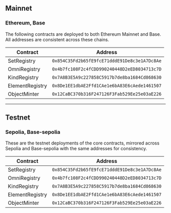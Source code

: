 ## Mainnet

### Ethereum, Base

The following contracts are deployed to both Ethereum Mainnet and Base. All addresses are consistent across these chains.

| Contract         | Address                                      |
|------------------|----------------------------------------------|
| SetRegistry      | `0x854C35Fd2b65fE9fcE71dddE91De8c3e1A7Dc8Ae` |
| OmniRegistry     | `0x4b7fc108F2c4fCDD990240448D2eED8034713c7D` |
| KindRegistry     | `0x7A8B3E5A9c227858C5917b7de8ba1684Cd868630` |
| ElementRegistry  | `0x8De1EE1dbAE2Ffd1CAe1e6bA83E6cAede1461507` |
| ObjectMinter     | `0x12CaBC370b316F247126F3Fab529Ee25e03aE226` |

---

## Testnet

### Sepolia, Base-sepolia

These are the testnet deployments of the core contracts, mirrored across Sepolia and Base-sepolia with the same addresses for consistency.

| Contract         | Address                                      |
|------------------|----------------------------------------------|
| SetRegistry      | `0x854C35Fd2b65fE9fcE71dddE91De8c3e1A7Dc8Ae` |
| OmniRegistry     | `0x4b7fc108F2c4fCDD990240448D2eED8034713c7D` |
| KindRegistry     | `0x7A8B3E5A9c227858C5917b7de8ba1684Cd868630` |
| ElementRegistry  | `0x8De1EE1dbAE2Ffd1CAe1e6bA83E6cAede1461507` |
| ObjectMinter     | `0x12CaBC370b316F247126F3Fab529Ee25e03aE226` |
